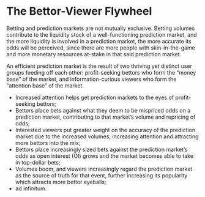 
# The Bettor-Viewer Flywheel

Betting and prediction markets are not mutually exclusive. Betting volumes contribute to the liquidity stock of a well-functioning prediction market, and the more liquidity is involved in a prediction market, the more accurate its odds will be perceived, since there are more people with skin-in-the-game and more monetary resources at-stake in that said prediction market.

An efficient prediction market is the result of two thriving yet distinct user groups feeding off each other: profit-seeking bettors who form the “money base” of the market, and information-curious viewers who form the “attention base” of the market.
- Increased attention helps get prediction markets to the eyes of profit-seeking bettors;
- Bettors place bets against what they deem to be mispriced odds on a prediction market, contributing to that market’s volume and repricing of odds;
- Interested viewers put greater weight on the accuracy of the prediction market due to the increased volumes, increasing attention and attracting more bettors into the mix;
- Bettors place increasingly sized bets against the prediction market’s odds as open interest (OI) grows and the market becomes able to take in top-dollar bets;
- Volumes boom, and viewers increasingly regard the prediction market as the source of truth for that event, further increasing its popularity which attracts more bettor eyeballs;
- ad infinitum.
